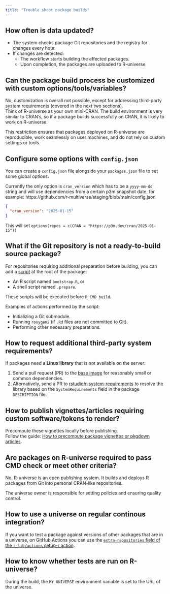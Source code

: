 ```yaml
---
title: "Trouble shoot package builds"
---
```


## How often is data updated? {#data-updates}

- The system checks package Git repositories and the registry for changes every hour.  
- If changes are detected:  
   - The workflow starts building the affected packages.  
   - Upon completion, the packages are uploaded to R-universe.  

## Can the package build process be customized with custom options/tools/variables?

No, customization is overall not possible, except for addressing third-party system requirements (covered in the next two sections).  
Think of R-universe as your own mini-CRAN. 
The build environment is very similar to CRAN's, so if a package builds successfully on CRAN, it is likely to work on R-universe.  

This restriction ensures that packages deployed on R-universe are reproducible, work seamlessly on user machines, and do not rely on custom settings or tools.  

## Configure some options with `config.json`

You can create a `config.json` file alongside your `packages.json` file to set some global options.

Currently the only option is `cran_version` which has to be a `yyyy-mm-dd` string and will use dependencies from a certain p3m snapshot date, for example: https://github.com/r-multiverse/staging/blob/main/config.json 

```json
{
  "cran_version": "2025-01-15"
}
```

This will set `options(repos = c(CRAN = "https://p3m.dev/cran/2025-01-15"))`

## What if the Git repository  is not a ready-to-build source package?

For repositories requiring additional preparation before building, you can add a [script](https://github.com/r-universe-org/build-source/blob/5830b8aa92d5524b3af6d1b617e605d1a2558543/entrypoint.sh#L50-L57) at the root of the package:  

- An R script named `bootstrap.R`, or  
- A shell script named `.prepare`.

These scripts will be executed before `R CMD build`.

Examples of actions performed by the script:

- Initializing a Git submodule.  
- Running `roxygen2` (if `.Rd` files are not committed to Git).  
- Performing other necessary preparations.

## How to request additional third-party system requirements? {#third-party-reqs}

If packages need a **Linux library** that is not available on the server:

 1. Send a pull request (PR) to the [base image](https://github.com/r-universe-org/base-image) for reasonably small or common dependencies.  
 2. Alternatively, send a PR to [rstudio/r-system-requirements](https://github.com/rstudio/r-system-requirements) to resolve the library based on the `SystemRequirements` field in the package `DESCRIPTION` file.  

## How to publish vignettes/articles requiring custom software/tokens to render?

Precompute these vignettes locally before publishing.  
Follow the guide: [How to precompute package vignettes or pkgdown articles](https://ropensci.org/blog/2019/12/08/precompute-vignettes/).  

## Are packages on R-universe required to pass CMD check or meet other criteria?

No, R-universe is an open publishing system. 
It builds and deploys R packages from Git into personal CRAN-like repositories.  

The universe owner is responsible for setting policies and ensuring quality control.  

## How to use a universe on regular continous integration?

If you want to test a package against versions of other packages that are in a universe, on GitHub Actions you can use the [`extra-repositories` field of the `r-lib/actions` setup-r action](https://github.com/r-lib/actions/tree/v2-branch/setup-r#inputs).

## How to know whether tests are run on R-universe?

During the build, the `MY_UNIVERSE` environment variable is set to the URL of the universe.
